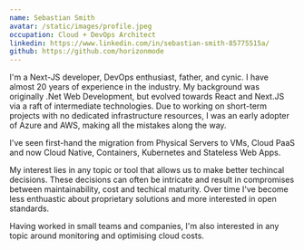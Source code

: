 ```yaml
---
name: Sebastian Smith
avatar: /static/images/profile.jpeg
occupation: Cloud + DevOps Architect
linkedin: https://www.linkedin.com/in/sebastian-smith-85775515a/
github: https://github.com/horizonmode
---
```


I'm a Next-JS developer, DevOps enthusiast, father, and cynic. I have almost 20 years of experience in the industry.
My background was originally .Net Web Development, but evolved towards React and Next.JS via a raft of intermediate 
technologies. Due to working on short-term projects with no dedicated infrastructure 
resources, I was an early adopter of Azure and AWS, making all the mistakes along the way.

I've seen first-hand the migration from Physical Servers to VMs, Cloud PaaS and now Cloud Native, Containers, Kubernetes and Stateless Web Apps.

My interest lies in any topic or tool that allows us to make better techincal decisions. 
These decisions can often be intricate and result in compromises between 
maintainability, cost and techical maturity. Over time I've become less enthuastic about 
proprietary solutions and more interested in open standards.

Having worked in small teams and companies, I'm also interested in any
topic around monitoring and optimising cloud costs.

